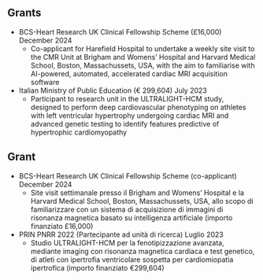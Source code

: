 ::: {.content-visible when-profile="english"}
# Grants
- BCS-Heart Research UK Clinical Fellowship Scheme (£16,000) \hfill December 2024
    - Co-applicant for Harefield Hospital to undertake a weekly site visit to the CMR Unit at Brigham and Womens' Hospital and Harvard Medical School, Boston, Massachussets, USA, with the aim to familiarise with AI-powered, automated, accelerated cardiac MRI acquisition software
- Italian Ministry of Public Education (€ 299,604) \hfill July 2023
    - Participant to research unit in the ULTRALIGHT-HCM study, designed to perform deep cardiovascular phenotyping on athletes with left ventricular hypertrophy undergoing cardiac MRI and advanced genetic testing to identify features predictive of hypertrophic cardiomyopathy
:::

::: {.content-visible when-profile="italian"}
# Grant
- BCS-Heart Research UK Clinical Fellowship Scheme (co-applicant) \hfill December 2024
    - Site visit settimanale presso il Brigham and Womens' Hospital e la Harvard Medical School, Boston, Massachussets, USA, allo scopo di familiarizzare con un sistema di acquisizione di immagini di risonanza magnetica basato su intelligenza artificiale (importo finanziato £16,000)
- PRIN PNRR 2022 (Partecipante ad unità di ricerca) \hfill Luglio 2023
    - Studio ULTRALIGHT-HCM per la fenotipizzazione avanzata, mediante imaging con risonanza magnetica cardiaca e test genetico, di atleti con ipertrofia ventricolare sospetta per cardiomiopatia ipertrofica (importo finanziato €299,604) 
:::